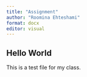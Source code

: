 ```yaml
---
title: "Assignment"
author: "Roomina Ehteshami"
format: docx
editor: visual
---
```


## Hello World

This is a test file for my class.
